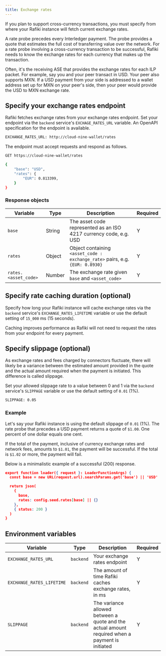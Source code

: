 ```yaml
---
title: Exchange rates
---
```



If you plan to support cross-currency transactions, you must specify from where your Rafiki instance will fetch current exchange rates.

A rate probe precedes every Interledger payment. The probe provides a quote that estimates the full cost of transferring value over the network. For a rate probe involving a cross-currency transaction to be successful, Rafiki needs to know the exchange rates for each currency that makes up the transaction.

Often, it's the receiving ASE that provides the exchange rates for each ILP packet. For example, say you and your peer transact in USD. Your peer also supports MXN. If a USD payment from your side is addressed to a wallet address set up for MXN on your peer's side, then your peer would provide the USD to MXN exchange rate.

## Specify your exchange rates endpoint

Rafiki fetches exchange rates from your exchange rates endpoint. Set your endpoint via the `backend` service's `EXCHAGE_RATES_URL` variable. An <LinkOut href="https://github.com/interledger/rafiki/blob/main/packages/backend/src/openapi/specs/exchange-rates.yaml">OpenAPI specification</LinkOut> for the endpoint is available.

```bash title='Example'
EXCHANGE_RATES_URL: http://cloud-nine-wallet/rates
```

The endpoint must accept <Badge text="GET" variant="note" size="medium"/> requests and respond as follows.

```bash title="Example API request"
GET https://cloud-nine-wallet/rates
```

```bash title='Example API response'
{
    "base": "USD",
    "rates": {
        "EUR": 0.813399,
    }
}
```

### Response objects

<div class="overflow-table">

| Variable             | Type   | Description                                                                                                                        | Required |
| -------------------- | ------ | ---------------------------------------------------------------------------------------------------------------------------------- | -------- |
| `base`               | String | The asset code represented as an <LinkOut href="https://en.wikipedia.org/wiki/ISO_4217">ISO 4217</LinkOut> currency code, e.g. USD | Y        |
| `rates`              | Object | Object containing `<asset_code : exchange_rate>` pairs, e.g. `{EUR: 0.8930}`                                                       | Y        |
| `rates.<asset_code>` | Number | The exchange rate given `base` and `<asset_code>`                                                                                  | Y        |

</div>

## Specify rate caching duration (optional)

Specify how long your Rafiki instance will cache exchange rates via the `backend` service's `EXCHANGE_RATES_LIFETIME` variable or use the default setting of `15_000` ms (15 seconds).

Caching improves performance as Rafiki will not need to request the rates from your endpoint for every payment.

## Specify slippage (optional)

As exchange rates and fees charged by connectors fluctuate, there will likely be a variance between the estimated amount provided in the quote and the actual amount required when the payment is initiated. This difference is called slippage.

Set your allowed slippage rate to a value between 0 and 1 via the `backend` service's `SLIPPAGE` variable or use the default setting of `0.01` (1%).

```bash title='Example'
SLIPPAGE: 0.05
```

### Example

Let's say your Rafiki instance is using the default slippage of `0.01` (1%). The rate probe that precedes a USD payment returns a quote of `$1.00`. One percent of one dollar equals one cent.

If the total of the payment, inclusive of currency exchange rates and network fees, amounts to `$1.01`, the payment will be successful. If the total is `$1.02` or more, the payment will fail.

Below is a minimalistic example of a successful (200) response.

```json
export function loader({ request }: LoaderFunctionArgs) {
  const base = new URL(request.url).searchParams.get('base') || 'USD'

  return json(
    {
      base,
      rates: config.seed.rates[base] || {}
    },
    { status: 200 }
  )
}
```

## Environment variables

<div class="overflow-table">

| Variable                  | Type      | Description                                                                                     | Required |
| ------------------------- | --------- | ----------------------------------------------------------------------------------------------- | -------- |
| `EXCHANGE_RATES_URL`      | `backend` | Your exchange rates endpoint                                                                    | Y        |
| `EXCHANGE_RATES_LIFETIME` | `backend` | The amount of time Rafiki caches exchange rates, in ms                                          | Y        |
| `SLIPPAGE`                | `backend` | The variance allowed between a quote and the actual amount required when a payment is initiated | Y        |

</div>
